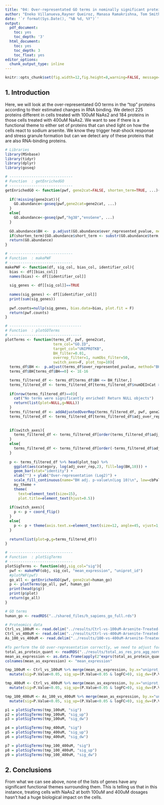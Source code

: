 ```yaml
---
title: "04: Over-representated GO terms in nominally significant proteins"
author: "Eneko Villanueva,Rayner Queiroz, Manasa Ramakrishna, Tom Smith"
date: '`r format(Sys.Date(), "%B %d, %Y")`'
output:
  pdf_document:
    toc: yes
    toc_depth: '3'
  html_document:
    toc: yes
    toc_depth: 3
    toc_float: yes
editor_options: 
  chunk_output_type: inline
---
```


```r
knitr::opts_chunk$set(fig.width=12,fig.height=8,warning=FALSE, message=FALSE,tidy = TRUE,tidy.opts=list(width.cutoff=50))
```
## 1. Introduction 
Here, we will look at the over-representated GO terms in the "top" proteins according to their estimated changes in RNA binding. We detect 225 proteins different in cells treated with 100uM NaAs2 and 184 proteins in those cells treated with 400uM NaAs2. We want to see if there is a functional theme to either set of proteins that can shed light on how the cells react to sodium arsenite. We know they trigger heat-shock response and stress granule formation but can we detect any of these proteins that are also RNA-binding proteins. 

```r

# Libraries
library(MSnbase)
library(tidyr)
library(dplyr)
library(goseq)

# -----------------------------  
# Function	: getEnrichedGO
# -----------------------------  
getEnrichedGO <- function(pwf, gene2cat=FALSE, shorten_term=TRUE, ...){
  
  if(!missing(gene2cat)){
    GO.abundance<-goseq(pwf,gene2cat=gene2cat, ...)
  }
  else{
    GO.abundance<-goseq(pwf,"hg38","ensGene", ...)
  }
  
  GO.abundance$BH <-  p.adjust(GO.abundance$over_represented_pvalue, method="BH")
  if(shorten_term){GO.abundance$short_term <- substr(GO.abundance$term, 1, 30)}
  return(GO.abundance)
}

# -----------------------------  
# Function	: makePWF
# -----------------------------  
makePWF <- function(df, sig_col, bias_col, identifier_col){
  bias <- df[[bias_col]]
  names(bias) <- df[[identifier_col]]
  
  sig_genes <- df[[sig_col]]==TRUE
  
  names(sig_genes) <- df[[identifier_col]]
  print(sum(sig_genes))
  
  pwf.counts=nullp(sig_genes, bias.data=bias, plot.fit = F)
  return(pwf.counts)
}

# ---------------------------------  
# Function	: plotGOTerms
# ---------------------------------  
plotTerms <- function(terms_df, pwf, gene2cat,
                      term_col="GO.ID",
                      target_col="UNIPROTKB",
                      BH_filter=0.01,
                      overrep_filter=1, numObs_filter=50,
                      switch_axes=F, plot_top=10){
  terms_df$BH <-  p.adjust(terms_df$over_represented_pvalue, method="BH")
  terms_df$BH[terms_df$BH==0] <- 1E-16

  terms_filtered_df <- terms_df[terms_df$BH <= BH_filter,]
  terms_filtered_df <- terms_filtered_df[terms_filtered_df$numDEInCat > numObs_filter,]
  
  if(nrow(terms_filtered_df)==0){
    cat("No terms were significantly enriched! Return NULL objects")
    return(list(plot=NULL,g=NULL))
  }
  terms_filtered_df <- addAdjustedOverRep(terms_filtered_df, pwf, gene2cat, term_col, target_col)
  terms_filtered_df <- terms_filtered_df[terms_filtered_df$adj_over_rep > overrep_filter,]
  
  
  if(switch_axes){
    terms_filtered_df <- terms_filtered_df[order(terms_filtered_df$adj_over_rep),]
  }
  else{
    terms_filtered_df <- terms_filtered_df[order(-terms_filtered_df$adj_over_rep),]
  }
  
  p <- terms_filtered_df %>% head(plot_top) %>%
    ggplot(aes(category, log(adj_over_rep,2), fill=log(BH,10))) +
    geom_bar(stat="identity") + 
    xlab("") + ylab("Over-representation (Log2)") +
    scale_fill_continuous(name="BH adj. p-value\n(Log 10)\n", low=cbPalette[3], high="grey30") +
    my_theme +
    theme(
      text=element_text(size=15),
      plot.title=element_text(hjust=0.5))
    
  if(switch_axes){
    p <- p + coord_flip()
  }
  else{
    p <- p + theme(axis.text.x=element_text(size=12, angle=45, vjust=1, hjust=1))
  }
  
  return(list(plot=p,g=terms_filtered_df))
}

# -----------------------------  
# Function	: plotSigTerms
# -----------------------------  
plotSigTerms <- function(obj,sig_col="sig"){
  pwf <- makePWF(obj, sig_col, "mean_expression", "uniprot_id")
  #plotPWF(pwf)
  go_all <- getEnrichedGO(pwf, gene2cat=human_go)
  p <- plotTerms(go_all, pwf, human_go)
  print(head(p$g))
  print(p$plot)
  return(go_all)
}

```

```r

# GO terms
human_go <- readRDS("../shared_files/h_sapiens_go_full.rds")

# Proteomics data
Ctrl_vs_100uM <- read.delim("../results/Ctrl-vs-100uM-Arsenite-Treated-BLOCK-rawp-le-0.05.csv")
Ctrl_vs_400uM <- read.delim("../results/Ctrl-vs-400uM-Arsenite-Treated-BLOCK-rawp-le-0.05.csv")
As_100_vs_400uM <- read.delim("../results/100-vs-400uM-Arsenite-Treated-BLOCK-rawp-le-0.05.csv")
  
#To perform the GO over-representation correctly, we need to adjust for the abundance of the proteins in the cell lysate.
total_as_protein_quant <- readRDS("../results/total_as_res_pro_agg_norm")
mean_as_expression <- as.data.frame(apply(2^exprs(total_as_protein_quant), 1, mean))
colnames(mean_as_expression) <- "mean_expression"

```

```r

tmp_100uM <- Ctrl_vs_100uM %>% merge(mean_as_expression, by.x="uniprot_id", by.y="row.names") %>%
  mutate(sig=P.Value<0.05, sig_up=(P.Value<0.05 & logFC>0), sig_dw=(P.Value<0.05 & logFC<0)) %>% arrange(adj.P.Val)

tmp_400uM <- Ctrl_vs_400uM %>% merge(mean_as_expression, by.x="uniprot_id", by.y="row.names") %>%
  mutate(sig=P.Value<0.05, sig_up=(P.Value<0.05 & logFC>0), sig_dw=(P.Value<0.05 & logFC<0)) %>% arrange(adj.P.Val)

tmp_100_400uM <- As_100_vs_400uM %>% merge(mean_as_expression, by.x="uniprot_id", by.y="row.names") %>%
  mutate(sig=P.Value<0.05, sig_up=(P.Value<0.05 & logFC>0), sig_dw=(P.Value<0.05 & logFC<0)) %>% arrange(adj.P.Val)

```


```r

p1 = plotSigTerms(tmp_100uM, "sig")
p2 = plotSigTerms(tmp_100uM, "sig_up")
p3 = plotSigTerms(tmp_100uM, "sig_dw")

p4 = plotSigTerms(tmp_400uM, "sig")
p5 = plotSigTerms(tmp_400uM, "sig_up")
p6 = plotSigTerms(tmp_400uM, "sig_dw")

p7 = plotSigTerms(tmp_100_400uM, "sig")
p8 = plotSigTerms(tmp_100_400uM, "sig_up")
p9 = plotSigTerms(tmp_100_400uM, "sig_dw")
```
## 2. Conclusions
From what we can see above, none of the lists of genes have any significant functional themes surrounding them. This is telling us that in this instance, treating cells with NaAs2 at both 100uM and 400uM dosages hasn't had a huge biological impact on the cells. 


